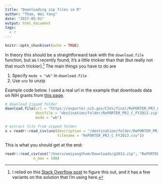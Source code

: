 ```yaml
---
title: "Downloading zip files in R"
author: "Tham, Wei Yang"
date: "2017-05-01"
output: html_document
tags:
  - r 
---
```


```r
knitr::opts_chunk$set(echo = TRUE)
```

In theory this should be a straightforward task with the `download.file` function, but as I recently found, it's a little trickier than that (but really not that much trickier).[^1] The main things you have to do are 

[^1]: I relied on this [Stack Overflow post](http://stackoverflow.com/questions/3053833/using-r-to-download-zipped-data-file-extract-and-import-data) to figure this out, and it has a few variants on the solution that I'm using here. 

1. Specify `mode = "wb"` in `download.file`
2. Use `unz` to unzip

Example code below. I used a real url in the example that downloads data on NIH grants from [this page](https://exporter.nih.gov/ExPORTER_Catalog.aspx). 

```r
# download zipped folder
download.file(url = "https://exporter.nih.gov/CSVs/final/RePORTER_PRJ_C_FY2013.zip", 
              destfile = "destination/folder/RePORTER_PRJ_C_FY2013.zip", 
              mode = "wb")

# extract file from zipped folder
x = readr::read_csv(unz(description = "/destination/folder/RePORTER_PRJ_C_FY2013.zip", 
                        filename = "RePORTER_PRJ_C_FY2013.csv"))

```

This is what you should get at the end:

```r
readr::read_csv(unz("/Users/weiyangtham/Downloads/g2013.zip", "RePORTER_PRJ_C_FY2013.csv"),
             n_max = 100)
```


